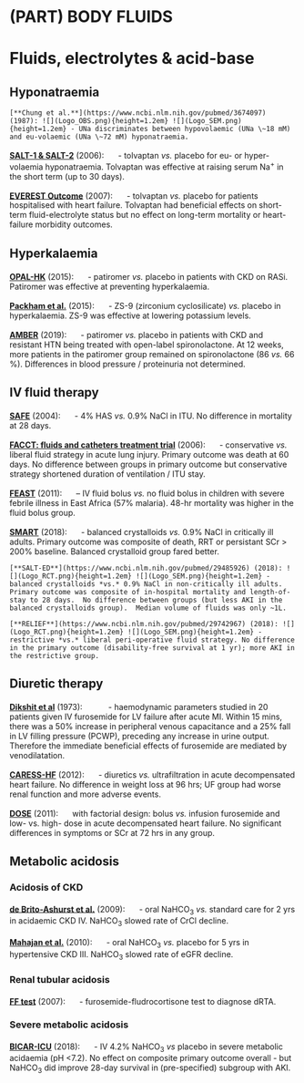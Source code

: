 # (PART) BODY FLUIDS {-}

# Fluids, electrolytes & acid-base

## Hyponatraemia

```block2
[**Chung et al.**](https://www.ncbi.nlm.nih.gov/pubmed/3674097) (1987): ![](Logo_OBS.png){height=1.2em} ![](Logo_SEM.png){height=1.2em} - UNa discriminates between hypovolaemic (UNa \~18 mM) and eu-volaemic (UNa \~72 mM) hyponatraemia.  

```

[**SALT-1 & SALT-2**](https://www.ncbi.nlm.nih.gov/pubmed/17105757) (2006): ![](Logo_RCT.png){height=1.2em} - tolvaptan *vs.* placebo for eu- or hyper-volaemia hyponatraemia.  Tolvaptan was effective at raising serum Na^+^ in the short term (up to 30 days).  

[**EVEREST Outcome**](https://www.ncbi.nlm.nih.gov/pubmed/17384437) (2007): ![](Logo_RCT.png){height=1.2em} - tolvaptan *vs.* placebo for patients hospitalised with heart failure.  Tolvaptan had beneficial effects on short-term fluid-electrolyte status but no effect on long-term mortality or heart-failure morbidity outcomes.  


## Hyperkalaemia

[**OPAL-HK**](https://www.ncbi.nlm.nih.gov/pubmed/25415805) (2015): ![](Logo_RCT.png){height=1.2em} - patiromer *vs.* placebo in patients with CKD on RASi.  Patiromer was effective at preventing hyperkalaemia.  

[**Packham et al.**](https://www.ncbi.nlm.nih.gov/pubmed/25415807) (2015): ![](Logo_RCT.png){height=1.2em} - ZS-9 (zirconium cyclosilicate) *vs.* placebo in hyperkalaemia. ZS-9 was effective at lowering potassium levels.  

[**AMBER**](https://www.ncbi.nlm.nih.gov/pubmed/31533906) (2019): ![](Logo_RCT.png){height=1.2em} - patiromer *vs.* placebo in patients with CKD and resistant HTN being treated with open-label spironolactone.  At 12 weeks, more patients in the patiromer group remained on spironolactone (86 *vs.* 66 %).  Differences in blood pressure / proteinuria not determined.  


## IV fluid therapy {#fluids}

[**SAFE**](https://www.ncbi.nlm.nih.gov/pubmed/15163774) (2004): ![](Logo_RCT.png){height=1.2em} - 4% HAS *vs.* 0.9% NaCl in ITU.  No difference in mortality at 28 days.  

[**FACCT: fluids and catheters treatment trial**](https://www.ncbi.nlm.nih.gov/pubmed/16714767) (2006): ![](Logo_RCT.png){height=1.2em} - conservative *vs.* liberal fluid strategy in acute lung injury.  Primary outcome was death at 60 days.  No difference between groups in primary outcome but conservative strategy shortened duration of ventilation / ITU stay.  

[**FEAST**](https://www.ncbi.nlm.nih.gov/pubmed/21615299) (2011): ![](Logo_RCT.png){height=1.2em} – IV fluid bolus *vs.* no fluid bolus in children with severe febrile illness in East Africa (57% malaria).  48-hr mortality was higher in the fluid bolus group.  

[**SMART**](https://www.ncbi.nlm.nih.gov/pubmed/29485925) (2018): ![](Logo_RCT.png){height=1.2em} - balanced crystalloids *vs.* 0.9% NaCl in critically ill adults.  Primary outcome was composite of death, RRT or persistant SCr > 200% baseline.  Balanced crystalloid group fared better.  

```block2
[**SALT-ED**](https://www.ncbi.nlm.nih.gov/pubmed/29485926) (2018): ![](Logo_RCT.png){height=1.2em} ![](Logo_SEM.png){height=1.2em} - balanced crystalloids *vs.* 0.9% NaCl in non-critically ill adults.  Primary outcome was composite of in-hospital mortality and length-of-stay to 28 days.  No difference between groups (but less AKI in the balanced crystalloids group).  Median volume of fluids was only ~1L.  

[**RELIEF**](https://www.ncbi.nlm.nih.gov/pubmed/29742967) (2018): ![](Logo_RCT.png){height=1.2em} ![](Logo_SEM.png){height=1.2em} - restrictive *vs.* liberal peri-operative fluid strategy. No difference in the primary outcome (disability-free survival at 1 yr); more AKI in the restrictive group.  

```

## Diuretic therapy

[**Dikshit et al**](https://www.ncbi.nlm.nih.gov/pubmed/4697939) (1973): ![](Logo_PHY.png){height=1.2em} ![](Logo_SEM.png){height=1.2em} - haemodynamic parameters studied in 20 patients given IV furosemide for LV failure after acute MI.  Within 15 mins, there was a 50% increase in peripheral venous capacitance and a 25% fall in LV filling pressure (PCWP), preceding any increase in urine output.  Therefore the immediate beneficial effects of furosemide are mediated by venodilatation. 

[**CARESS-HF**](https://www.ncbi.nlm.nih.gov/pubmed/23131078) (2012): ![](Logo_RCT.png){height=1.2em} - diuretics *vs.* ultrafiltration in acute decompensated heart failure. No difference in weight loss at 96 hrs; UF group had worse renal function and more adverse events.  

[**DOSE**](https://www.ncbi.nlm.nih.gov/pubmed/21366472) (2011): ![](Logo_RCT.png){height=1.2em} with factorial design: bolus *vs.* infusion furosemide and low- vs. high- dose in acute decompensated heart failure.  No significant differences in symptoms or SCr at 72 hrs in any group.  


## Metabolic acidosis

### Acidosis of CKD
[**de Brito-Ashurst et al.**](https://www.ncbi.nlm.nih.gov/pubmed/19608703) (2009): ![](Logo_RCT.png){height=1.2em} - oral NaHCO~3~ *vs.* standard care for 2 yrs in acidaemic CKD IV. NaHCO~3~ slowed rate of CrCl decline.  

[**Mahajan et al.**](https://www.ncbi.nlm.nih.gov/pubmed/20445497) (2010): ![](Logo_RCT.png){height=1.2em} - oral NaHCO~3~ *vs.* placebo for 5 yrs in hypertensive CKD III. NaHCO~3~ slowed rate of eGFR decline.  


### Renal tubular acidosis
[**FF test**](https://www.ncbi.nlm.nih.gov/pubmed/17410104) (2007): ![](Logo_PHY.png){height=1.2em} - furosemide-fludrocortisone test to diagnose dRTA.  


### Severe metabolic acidosis
[**BICAR-ICU**](https://www.ncbi.nlm.nih.gov/pubmed/29910040) (2018): ![](Logo_RCT.png){height=1.2em} - IV 4.2% NaHCO~3~ *vs* placebo in severe metabolic acidaemia (pH <7.2). No effect on composite primary outcome overall - but NaHCO~3~ did improve 28-day survival in (pre-specified) subgroup with AKI.  
